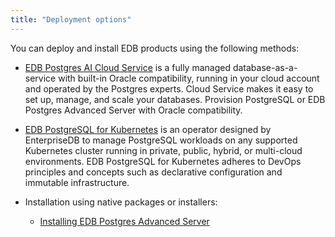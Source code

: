 ```yaml
---
title: "Deployment options"
---
```


You can deploy and install EDB products using the following methods:

-   [EDB Postgres AI Cloud Service](/edb-postgres-ai/cloud-service/) is a fully managed database-as-a-service with built-in Oracle compatibility, running in your cloud account and operated by the Postgres experts. Cloud Service makes it easy to set up, manage, and scale your databases. Provision PostgreSQL or EDB Postgres Advanced Server with Oracle compatibility.

-   [EDB PostgreSQL for Kubernetes](/postgres_for_kubernetes/latest/) is an operator designed by EnterpriseDB to manage PostgreSQL workloads on any supported Kubernetes cluster running in private, public, hybrid, or multi-cloud environments. EDB PostgreSQL for Kubernetes adheres to DevOps principles and concepts such as declarative configuration and immutable infrastructure.

-   Installation using native packages or installers:

    -   [Installing EDB Postgres Advanced Server](/epas/latest/installing)
